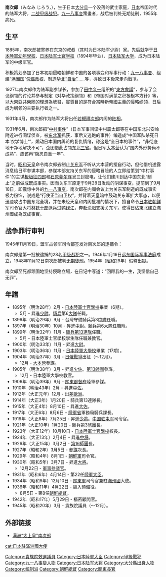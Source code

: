 {{Expand |time=2011-02-09T09:09:48+00:00 }}
{{Infobox President
| original_name =
| image = File:Minami Jirō 1931.jpg
| caption       = 
| order2        = 第8任
| office2= 朝鮮總督
| term_start2   =1936年8月5日
| term_end2     =1942年6月15日
| predecessor2  = [[宇垣一成|宇垣一成]]
| successor2    = [[小磯國昭|小磯國昭]]
| office3        = 第12任[[关东军|关东军]]总司令<br/>第15任[[关东州厅长官|关东州厅长官]]
| term_start3   =1934年12月10日
| term_end3     =1936年3月6日
| predecessor3  = [[菱刈隆|菱刈隆]]
| successor3    = [[植田谦吉|植田谦吉]]

| birth_date    = 1874年8月10日
| birth_place   = {{JPN-EMP}}[[大分縣|大分縣]][[國東郡|國東郡]]高田町（今[[豐後高田市|豐後高田市]]）
| death_date    = 1955年12月5日（81歲）
| death_place   = {{JPN}}[[東京都|東京都]]
| religion      = 
| profession    = [[陸軍|陸軍]]军人
| spouse        = 
| party         = 
}} 
{{Japanese|japanese=南 次郎|kana=みなみ じろう|romaji=Minami Jirō}}
'''南次郎'''（みなみ じろう，{{bd|1874年|8月10日|1955年|12月5日|catIdx=Minami, Jirou}}），生于日本[[大分县|大分县]]一个没落的武士家庭，[[日本|日本]]帝国时代的陆军大将，[[二战|二战]][[甲级战犯|甲级战犯]]。[[九一八事变|九一八事变]]策畫者，战后被判处无期徒刑，1955年病死。

== 生平 ==
1885年，南次郎被寄养在东京的叔叔（其时为日本陆军少尉）家。先后就学于[[日本陸軍幼年學校|日本陸軍幼年學校]]、[[日本陆军士官学校|日本陆军士官学校]]（1894年毕业）、[[日本陆军大学|日本陆军大学]]，成为日本陆军的中级军官。

积极策划参加了日本初期侵略朝鲜和中国的各项事变和军事行动：[[九一八事变|九一八事变]]、组建“[[满洲国|满洲国]]”[[傀儡政权|傀儡政权]]、制造[[华北自治|华北“自治”]]……等，導致日本後來走向戰爭。

1927年南次郎作为陆军副参谋长，参加了[[田中义一|田中义一]]组织的“[[東方會議_(1927年)|東方會議]]”，参与了会议纲领的讨论并参与制定《对华政策纲领》和《帝国对满蒙之积极根本方针》等，以大東亞共榮圈的理想為號召，實質目的是符合當時新帝國主義的侵略纲领，日后成为纲领的主要执行者之一。

1931年4月，南次郎作为陆军大将出任[[若槻禮次郎|若槻禮次郎]]内阁的[[陆相|陆相]]。

1931年6月，南次郎把“[[中村事件|中村事件]]”（日本军事间谍中村震太郎等在中国东北兴安岭附近进行间谍侦查，被[[东北军|东北军]]抓获，事后又逃跑的事件）编造成“中国军队杀死日本‘农学博士’”，煽动日本国内舆论的复仇情绪，称这是“全日本的事件”，“非彻底地干净地解决不可”，企图借此占领[[东北三省|东北三省]]。但日军[[大本营|大本营]]认为“国内外形势尚不成熟”，应该再“隐忍自重一年”。

当时，[[昭和天皇|昭和天皇]]命令南次郎去制止[[关东军|关东军]]不听从大本营的擅自行动，但他借机透露消息给日军参谋本部，参谋本部支持关东军的侵略冒险的人立即给策划“中村事件”的主谋[[板垣征四郎|板垣征四郎]]和[[石原莞尔|石原莞尔]]连发三封密电，让他们建川到达中国东北“制止”之前做成既成事实。因而关东军原定于9月28日发动的阴谋事变，提前到了9月18日，即震惊中外的[[九一八事变|九一八事变]]。南次郎在内阁会议上为关东军制造的既成事实极力粉饰，说成是“行使正当自卫权”，并背着天皇暗中鼓动关东军扩大事态，以便迅速攻占中国东北全境，并在未经天皇和内阁批准的情况下，擅自命令[[朝鲜军_(日本陸軍)|日本驻朝鲜军]]司令官大将[[林铣十郎|林铣十郎]]派兵过[[鸭绿江|鸭绿江]]，奔赴[[沈阳|沈阳]]支援关东军。使得日佔東北建立滿州國成為既成事實。

== 战争罪行审判 ==
1945年11月19日，盟军占领军司令部签发对南次郎的逮捕令：
{{quote|南次郎大将，1931年，满洲事变时任陆军大臣，1936年至1942年，作为朝鲜总督实行过暴政，1945年3月，就任[[大日本政治会|大日本政治会]]的总裁，是日本主要军阀之一……}}

南次郎是第一批被逮捕的28名[[甲级战犯|甲级战犯]]之一。1946年1月19日[[远东国际军事法庭|远东国际军事法庭]]成立，1948年11月12日南次郎被判[[无期徒刑|无期徒刑]]。1954年（[[昭和|昭和]]29年）假釋出獄。

南次郎至死都顽固地坚持侵略立場，在日记中写道：“回顾我的一生，我坚信自己无罪”。

== 年譜 ==
* 1895年（明治28年）2月 - [[日本陸軍士官學校|日本陸軍士官學校]]畢業（6期）。
** 5月 - 昇進[[少尉|少尉]]。[[騎兵|騎兵]]第6[[大隊|大隊]]任職。
* 1896年（明治29年）9月 - 台灣守備騎兵第3[[中隊|中隊]]任職。
* 1897年（明治30年）10月 - 昇進[[中尉|中尉]]。[[騎兵|騎兵]]第6[[大隊|大隊]]任職附。
* 1899年（明治32年）11月 - [[騎兵第13連隊|騎兵第13連隊]]任職。
** 5月 - 日本陸軍士官學校學生隊任職兼教官。
* 1900年（明治33年）11月 - 昇進[[大尉|大尉]]。
* 1903年（明治36年）11月 - [[日本陸軍大學校|日本陸軍大學校]]畢業（17期）。
* 1904年（明治37年）3月 - [[日俄戰爭|日俄戰爭]]出征（～12月）。
** 12月 - [[大本營|大本營]]參謀。
* 1905年（明治38年）3月 - 昇進[[少佐|少佐]]。[[第13師團_(日本陸軍)|第13師團]]參謀。
** 12月 - 日本陸軍大學校教官。
* 1906年（明治39年）9月 - [[關東都督府|關東都督府]]陸軍參謀。
* 1910年（明治43年）2月 - 昇進[[中佐|中佐]]。
* 1912年（大正元年）12月 - 出差[[歐洲|歐洲]]。
* 1914年（大正3年）1月20日 - 騎兵第13連隊長。
* 1915年（大正4年）8月10日 - 昇進[[大佐|大佐]]。
* 1917年（大正6年）8月6日 - [[陸軍省|陸軍省]]軍務局騎兵課長。
* 1919年（大正8年）7月25日 - 昇進[[少將|少將]]。[[中国驻屯军|中国驻屯军]]司令官。
* 1921年（大正10年）1月20日 - 騎兵第3[[旅團|旅團]]長。
* 1923年（大正12年）10月10日 - [[日本陸軍士官學校|日本陸軍士官學校]]校長。
* 1924年（大正13年）2月4日 - 昇進[[中将|中将]]。
* 1926年（大正15年）3月2日 - [[第16師團_(日本陸軍)|第16師團]]長。
* 1927年（昭和2年）3月5日 - [[參謀|參謀]]次長。
* 1929年（昭和4年）8月1日 - [[朝鮮軍|朝鮮軍]]司令官。
* 1930年（昭和5年）3月7日 - 昇進[[陸軍大將|大將]]。
** 12月22日 - [[軍事參議院|軍事參議官]]。
* 1931年（昭和6年）4月14日 - 第22任[[陸軍大臣|陸軍大臣]]。
* 1934年（昭和9年）12月10日 - [[關東軍|關東軍]]司令官兼駐[[滿州國|滿州國]]大使。
* 1936年（昭和11年）4月22日 - 編入[[預備役|預備役]]。
** 8月5日 - 第8任[[朝鮮總督|朝鮮總督]]。
* 1942年（昭和17年）5月29日 - 樞密顧問官。
* 1945年（昭和20年）3月 - 貴族院議員（～12月）。

== 外部链接 ==
* [https://archive.is/20130101133604/http://book.sina.com.cn/nzt/his/qinhuarijunjiangshuai/44.shtml 满洲“太上皇”南次郎]
{{start box}}
{{s-before|[[菱刈隆|菱刈隆]]}}
{{s-title|[[关东军|关东军]]总司令兼关东州厅长官<br/>（同时兼任日本驻[[满洲国|满洲国]]大使）|1934年12月10日—1936年3月6日}}
{{s-after|[[植田谦吉|植田谦吉]]}}
{{s-before|[[宇垣一成|宇垣一成]]}}
{{s-title|[[朝鲜总督|朝鲜总督]]|1936年8月5日-1942年5月29日}}
{{s-after|[[小矶国昭|小矶国昭]]}}

{{end box}}
{{陸軍大臣}}
{{远东国际军事法庭}}
{{朝鮮總督}}
{{关东州最高行政长官}}
{{日本陸軍大將}}
{{日本駐滿洲國大使}}
{{Authority control}}

{{DEFAULTSORT:Minami Jiro}}
[[Category:貴族院敕選議員|Category:貴族院敕選議員]]
[[Category:日本陸軍大臣|Category:日本陸軍大臣]]
[[Category:甲級戰犯|Category:甲級戰犯]]
[[Category:九一八事變人物|Category:九一八事變人物]]
[[Category:日本陆军大将|Category:日本陆军大将]]
[[Category:大分縣出身人物|Category:大分縣出身人物]]
[[Category:统制派|Category:统制派]]
[[cat:日本駐滿洲國大使|cat:日本駐滿洲國大使]]
[[Category:朝鮮總督|Category:朝鮮總督]]
[[Category:關東長官|Category:關東長官]]